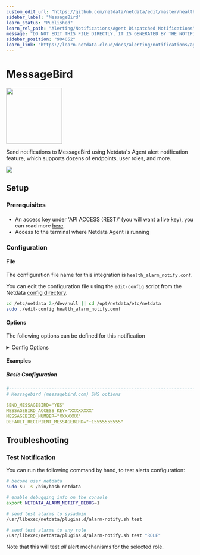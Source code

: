 ```yaml
---
custom_edit_url: "https://github.com/netdata/netdata/edit/master/health/notifications/messagebird/metadata.yaml"
sidebar_label: "MessageBird"
learn_status: "Published"
learn_rel_path: "Alerting/Notifications/Agent Dispatched Notifications"
message: "DO NOT EDIT THIS FILE DIRECTLY, IT IS GENERATED BY THE NOTIFICATION'S metadata.yaml FILE"
sidebar_position: "904052"
learn_link: "https://learn.netdata.cloud/docs/alerting/notifications/agent-dispatched-notifications/messagebird"
---
```



# MessageBird


<img src="https://netdata.cloud/img/messagebird.svg" width="150"/>


Send notifications to MessageBird using Netdata's Agent alert notification feature, which supports dozens of endpoints, user roles, and more.



<img src="https://img.shields.io/badge/maintained%20by-Netdata-%2300ab44" />

## Setup

### Prerequisites

#### 

- An access key under 'API ACCESS (REST)' (you will want a live key), you can read more [here](https://developers.messagebird.com/quickstarts/sms/test-credits-api-keys/).
- Access to the terminal where Netdata Agent is running



### Configuration

#### File

The configuration file name for this integration is `health_alarm_notify.conf`.


You can edit the configuration file using the `edit-config` script from the
Netdata [config directory](/docs/configuring/configuration#the-netdata-config-directory).

```bash
cd /etc/netdata 2>/dev/null || cd /opt/netdata/etc/netdata
sudo ./edit-config health_alarm_notify.conf
```
#### Options

The following options can be defined for this notification

<details><summary>Config Options</summary>

| Name | Description | Default | Required |
|:----|:-----------|:-------|:--------:|
| SEND_MESSAGEBIRD | Set `SEND_MESSAGEBIRD` to YES | YES | yes |
| MESSAGEBIRD_ACCESS_KEY | Set `MESSAGEBIRD_ACCESS_KEY` to your API key. |  | yes |
| MESSAGEBIRD_NUMBER | Set `MESSAGEBIRD_NUMBER` to the MessageBird number you want to use for the alert. |  | yes |
| DEFAULT_RECIPIENT_MESSAGEBIRD | Set `DEFAULT_RECIPIENT_MESSAGEBIRD` to the number you want the alert notification to be sent as an SMS. You can define multiple recipients like this: +15555555555 +17777777777. |  | yes |

##### DEFAULT_RECIPIENT_MESSAGEBIRD

All roles will default to this variable if left unconfigured.

You can then have different recipients per role, by editing `DEFAULT_RECIPIENT_MESSAGEBIRD` with the number you want, in the following entries at the bottom of the same file:
```conf
role_recipients_messagebird[sysadmin]="+15555555555"
role_recipients_messagebird[domainadmin]="+15555555556"
role_recipients_messagebird[dba]="+15555555557"
role_recipients_messagebird[webmaster]="+15555555558"
role_recipients_messagebird[proxyadmin]="+15555555559"
role_recipients_messagebird[sitemgr]="+15555555550"
```


</details>

#### Examples

##### Basic Configuration



```yaml
#------------------------------------------------------------------------------
# Messagebird (messagebird.com) SMS options

SEND_MESSAGEBIRD="YES"
MESSAGEBIRD_ACCESS_KEY="XXXXXXXX"
MESSAGEBIRD_NUMBER="XXXXXXX"
DEFAULT_RECIPIENT_MESSAGEBIRD="+15555555555"

```


## Troubleshooting

### Test Notification

You can run the following command by hand, to test alerts configuration:

```bash
# become user netdata
sudo su -s /bin/bash netdata

# enable debugging info on the console
export NETDATA_ALARM_NOTIFY_DEBUG=1

# send test alarms to sysadmin
/usr/libexec/netdata/plugins.d/alarm-notify.sh test

# send test alarms to any role
/usr/libexec/netdata/plugins.d/alarm-notify.sh test "ROLE"
```

Note that this will test _all_ alert mechanisms for the selected role.


